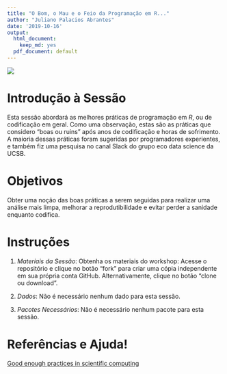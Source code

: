 ```yaml
---
title: "O Bom, o Mau e o Feio da Programação em R..."
author: "Juliano Palacios Abrantes"
date: '2019-10-16'
output:
  html_document:
    keep_md: yes
  pdf_document: default
---
```


![](./images/GoBaUg.png) 

# Introdução à Sessão

Esta sessão abordará as melhores práticas de programação em *R*, ou de codificação em geral. Como uma observação, estas são as práticas que considero "boas ou ruins" após anos de codificação e horas de sofrimento. A maioria dessas práticas foram sugeridas por programadores experientes, e também fiz uma pesquisa no canal Slack do grupo eco data science da UCSB.

# Objetivos

Obter uma noção das boas práticas a serem seguidas para realizar uma análise mais limpa, melhorar a reprodutibilidade e evitar perder a sanidade enquanto codifica.

# Instruções

1.  *Materiais da Sessão*: Obtenha os materiais do workshop: Acesse o repositório e clique no botão "fork" para criar uma cópia independente em sua própria conta GitHub. Alternativamente, clique no botão "clone ou download".

2.  *Dados*: Não é necessário nenhum dado para esta sessão.

3.  *Pacotes Necessários*: Não é necessário nenhum pacote para esta sessão.

# Referências e Ajuda!

[Good enough practices in scientific computing](https://journals.plos.org/ploscompbiol/article?id=10.1371/journal.pcbi.1005510)
